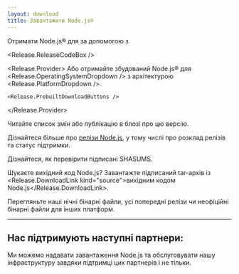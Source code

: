 ```yaml
---
layout: download
title: Завантажити Node.js®
---
```


<section>
  Отримати Node.js® <Release.VersionDropdown /> для <Release.OperatingSystemDropdown /> за допомогою <Release.InstallationMethodDropdown /> з <Release.PackageManagerDropdown />

  <Release.ReleaseCodeBox />

  <Release.Provider>
    Або отримайте збудований Node.js® для <Release.OperatingSystemDropdown /> з архітектурою <Release.PlatformDropdown />.

    <Release.PrebuiltDownloadButtons />
  </Release.Provider>
</section>

<section className="mb-2">
  Читайте <Release.ChangelogLink>список змін</Release.ChangelogLink> або <Release.BlogPostLink>публікацію в блозі</Release.BlogPostLink> про цю версію.

  Дізнайтеся більше про [релізи Node.js](/about/previous-releases), у тому числі про розклад релізів та статус підтримки.

  Дізнайтеся, як <LinkWithArrow href="https://github.com/nodejs/node#verifying-binaries">перевірити</LinkWithArrow> підписані SHASUMS.

  Шукаєте вихідний код Node.js? Завантажте підписаний tar-архів із <Release.DownloadLink kind="source">вихідним кодом Node.js</Release.DownloadLink>.

  Перегляньте наші <LinkWithArrow href="https://nodejs.org/download/nightly/">нічні</LinkWithArrow> бінарні файли,
  усі <Link href="/download/archive/current">попередні релізи</Link> чи
  <LinkWithArrow href="https://unofficial-builds.nodejs.org/download/">неофіційні</LinkWithArrow> бінарні файли для інших платформ.
</section>

---

<section className="mt-3">
  <h2 className="text-center">Нас підтримують наступні партнери:</h2>

  <span className="text-center">
    Ми можемо надавати завантаження Node.js та обслуговувати нашу інфраструктуру
    завдяки підтримці цих партнерів <Link href="/about/partners">і не тільки</Link>.
  </span>

  <div className="mt-4">
    <PartnersLogoList categories="infrastructure" />
  </div>
</section>
